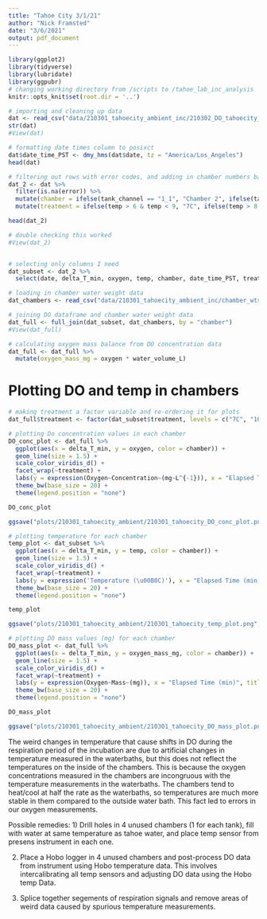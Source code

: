 ```yaml
---
title: "Tahoe City 3/1/21"
author: "Nick Framsted"
date: "3/6/2021"
output: pdf_document
---
```


```r
library(ggplot2)
library(tidyverse)
library(lubridate)
library(ggpubr)
# changing working directory from /scripts to /tahoe_lab_inc_analysis
knitr::opts_knit$set(root.dir = '..')
```


```r
# importing and cleaning up data
dat <- read_csv("data/210301_tahoecity_ambient_inc/210302_DO_tahoecity_ambient_R.csv", skip = 1)
str(dat)
#View(dat)

# formatting date times column to posixct
dat$date_time_PST <- dmy_hms(dat$date, tz = "America/Los_Angeles")
head(dat)

# filtering out rows with error codes, and adding in chamber numbers based the tank and channel number cross referenced against incubation notes
dat_2 <- dat %>%
  filter(is.na(error)) %>%
  mutate(chamber = ifelse(tank_channel == "1_1", "Chamber 2", ifelse(tank_channel == "1_2", "Chamber 10", ifelse(tank_channel == "1_3", "Chamber 4", ifelse(tank_channel == "1_4", "Chamber 17", ifelse(tank_channel == "2_1", "Chamber 20", ifelse(tank_channel == "2_2", "Chamber 9", ifelse(tank_channel == "2_3", "Chamber 15", ifelse(tank_channel == "2_4", "Chamber 19", ifelse(tank_channel == "3_1", "Chamber 1", ifelse(tank_channel == "3_2", "Chamber 14", ifelse(tank_channel == "3_3", "Chamber 3", ifelse(tank_channel == "3_4", "Chamber 6", ifelse(tank_channel == "4_1", "Chamber 8", ifelse(tank_channel == "4_2", "Chamber 5", ifelse(tank_channel == "4_3", "Chamber 18", "Chamber 7"))))))))))) ))))) %>%
  mutate(treatment = ifelse(temp > 6 & temp < 9, "7C", ifelse(temp > 8 & temp < 12, "10C", ifelse(temp > 12 & temp < 15, "13C", "16C"))))

head(dat_2)

# double checking this worked
#View(dat_2)


# selecting only columns I need
dat_subset <- dat_2 %>%
  select(date, delta_T_min, oxygen, temp, chamber, date_time_PST, treatment)

# loading in chamber water weight data
dat_chambers <- read_csv("data/210301_tahoecity_ambient_inc/chamber_wts_ambient.csv", skip = 1)

# joining DO dataframe and chamber water weight data
dat_full <- full_join(dat_subset, dat_chambers, by = "chamber")
#View(dat_full)

# calculating oxygen mass balance from DO concentration data
dat_full <- dat_full %>%
  mutate(oxygen_mass_mg = oxygen * water_volume_L)

```

# Plotting DO and temp in chambers
```r
# making treatment a factor variable and re-ordering it for plots
dat_full$treatment <- factor(dat_subset$treatment, levels = c("7C", "10C", "13C", "16C"))

# plotting Do concentration values in each chamber
DO_conc_plot <- dat_full %>%
  ggplot(aes(x = delta_T_min, y = oxygen, color = chamber)) +
  geom_line(size = 1.5) +
  scale_color_viridis_d() +
  facet_wrap(~treatment) +
  labs(y = expression(Oxygen~Concentration~(mg~L^{-1})), x = "Elapsed Time (min)", title = "Tahoe City Incubation DO") +
  theme_bw(base_size = 20) +
  theme(legend.position = "none")

DO_conc_plot

ggsave("plots/210301_tahoecity_ambient/210301_tahoecity_DO_conc_plot.png", plot = DO_conc_plot, width = 10, height = 7)

# plotting temperature for each chamber
temp_plot <- dat_subset %>%
  ggplot(aes(x = delta_T_min, y = temp, color = chamber)) +
  geom_line(size = 1.5) +
  scale_color_viridis_d() +
  facet_wrap(~treatment) +
  labs(y = expression('Temperature (\u00B0C)'), x = "Elapsed Time (min)", title = "Tahoe City Incubation Temperature") +
  theme_bw(base_size = 20) +
  theme(legend.position = "none")

temp_plot

ggsave("plots/210301_tahoecity_ambient/210301_tahoecity_temp_plot.png", plot = temp_plot, width = 10, height = 7)

# plotting DO mass values (mg) for each chamber
DO_mass_plot <- dat_full %>%
  ggplot(aes(x = delta_T_min, y = oxygen_mass_mg, color = chamber)) +
  geom_line(size = 1.5) +
  scale_color_viridis_d() +
  facet_wrap(~treatment) +
  labs(y = expression(Oxygen~Mass~(mg)), x = "Elapsed Time (min)", title = "Tahoe City Incubation DO") +
  theme_bw(base_size = 20) +
  theme(legend.position = "none")

DO_mass_plot

ggsave("plots/210301_tahoecity_ambient/210301_tahoecity_DO_mass_plot.png", plot = DO_mass_plot, width = 10, height = 7)

```

The weird changes in temperature that cause shifts in DO during the respiration period of the incubation are due to artificial changes in temperature measured in the waterbaths, but this does not reflect the temperatures on the inside of the chambers. This is because the oxygen concentrations measured in the chambers are incongruous with the temperature measurements in the waterbaths. The chambers tend to heat/cool at half the rate as the waterbaths, so temperatures are much more stable in them compared to the outside water bath. This fact led to errors in our oxygen measurements.

Possible remedies:
1) Drill holes in 4 unused chambers (1 for each tank), fill with water at same temperature as tahoe water, and place temp sensor from presens instrument in each one.

2) Place a Hobo logger in 4 unused chambers and post-process DO data from instrument using Hobo temperature data. This involves intercalibrating all temp sensors and adjusting DO data using the Hobo temp Data.

3) Splice together segements of respiration signals and remove areas of weird data caused by spurious temperature measurements.